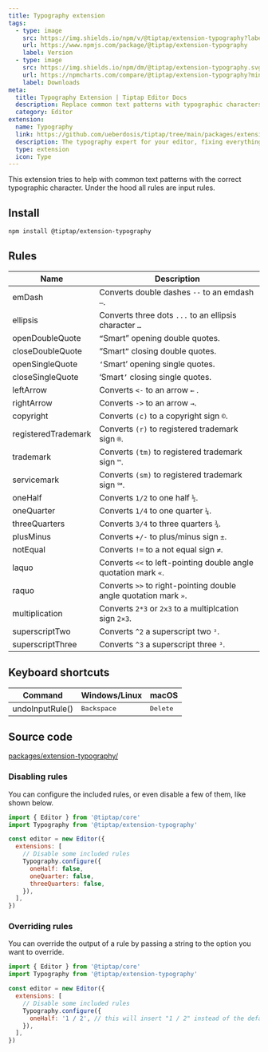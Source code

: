 ```yaml
---
title: Typography extension
tags:
  - type: image
    src: https://img.shields.io/npm/v/@tiptap/extension-typography?label=version
    url: https://www.npmjs.com/package/@tiptap/extension-typography
    label: Version
  - type: image
    src: https://img.shields.io/npm/dm/@tiptap/extension-typography.svg
    url: https://npmcharts.com/compare/@tiptap/extension-typography?minimal=true
    label: Downloads
meta:
  title: Typography Extension | Tiptap Editor Docs
  description: Replace common text patterns with typographic characters with the typography extension in your editor. More in the docs!
  category: Editor
extension:
  name: Typography
  link: https://github.com/ueberdosis/tiptap/tree/main/packages/extension-typography
  description: The typography expert for your editor, fixing everything that’s wrong.
  type: extension
  icon: Type
---
```



This extension tries to help with common text patterns with the correct typographic character. Under the hood all rules are input rules.

<CodeDemo path="/Extensions/Typography" />

## Install

```bash
npm install @tiptap/extension-typography
```

## Rules

| Name                | Description                                                      |
| ------------------- | ---------------------------------------------------------------- |
| emDash              | Converts double dashes `--` to an emdash `—`.                    |
| ellipsis            | Converts three dots `...` to an ellipsis character `…`           |
| openDoubleQuote     | `“`Smart” opening double quotes.                                 |
| closeDoubleQuote    | “Smart`”` closing double quotes.                                 |
| openSingleQuote     | `‘`Smart’ opening single quotes.                                 |
| closeSingleQuote    | ‘Smart`’` closing single quotes.                                 |
| leftArrow           | Converts `<-` to an arrow `←` .                                  |
| rightArrow          | Converts `->` to an arrow `→`.                                   |
| copyright           | Converts `(c)` to a copyright sign `©`.                         |
| registeredTrademark | Converts `(r)` to registered trademark sign `®`.                |
| trademark           | Converts `(tm)` to registered trademark sign `™`.               |
| servicemark         | Converts `(sm)` to registered trademark sign `℠`.                |
| oneHalf             | Converts `1/2` to one half `½`.                                  |
| oneQuarter          | Converts `1/4` to one quarter `¼`.                               |
| threeQuarters       | Converts `3/4` to three quarters `¾`.                            |
| plusMinus           | Converts `+/-` to plus/minus sign `±`.                           |
| notEqual            | Converts `!=` to a not equal sign `≠`.                           |
| laquo               | Converts `<<` to left-pointing double angle quotation mark `«`.  |
| raquo               | Converts `>>` to right-pointing double angle quotation mark `»`. |
| multiplication      | Converts `2*3` or `2x3` to a multiplcation sign `2×3`.           |
| superscriptTwo      | Converts `^2` a superscript two `²`.                             |
| superscriptThree    | Converts `^3` a superscript three `³`.                           |

## Keyboard shortcuts

| Command         | Windows/Linux        | macOS             |
| --------------- | -------------------- | ----------------- |
| undoInputRule() | <kbd>Backspace</kbd> | <kbd>Delete</kbd> |

## Source code

[packages/extension-typography/](https://github.com/ueberdosis/tiptap/blob/main/packages/extension-typography/)

### Disabling rules

You can configure the included rules, or even disable a few of them, like shown below.

```js
import { Editor } from '@tiptap/core'
import Typography from '@tiptap/extension-typography'

const editor = new Editor({
  extensions: [
    // Disable some included rules
    Typography.configure({
      oneHalf: false,
      oneQuarter: false,
      threeQuarters: false,
    }),
  ],
})
```

### Overriding rules

You can override the output of a rule by passing a string to the option you want to override.

```js
import { Editor } from '@tiptap/core'
import Typography from '@tiptap/extension-typography'

const editor = new Editor({
  extensions: [
    // Disable some included rules
    Typography.configure({
      oneHalf: '1 / 2', // this will insert "1 / 2" instead of the default "½"
    }),
  ],
})
```
